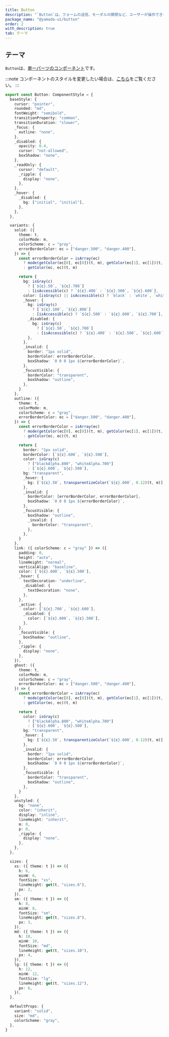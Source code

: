 ```yaml
---
title: Button
description: "`Button`は、フォームの送信、モーダルの開閉など、ユーザーが操作できるインタラクティブなコンポーネントです。"
package_name: "@yamada-ui/button"
order: 2
with_description: true
tab: テーマ
---
```


## テーマ

`Button`は、[単一パーツのコンポーネント](/styled-system/theming/component-styles#単一パーツのコンポーネント)です。

:::note
コンポーネントのスタイルを変更したい場合は、[こちら](/styled-system/theming/customize-theme#コンポーネントのスタイルを変更する)をご覧ください。
:::

```ts
export const Button: ComponentStyle = {
  baseStyle: {
    cursor: "pointer",
    rounded: "md",
    fontWeight: "semibold",
    transitionProperty: "common",
    transitionDuration: "slower",
    _focus: {
      outline: "none",
    },
    _disabled: {
      opacity: 0.4,
      cursor: "not-allowed",
      boxShadow: "none",
    },
    _readOnly: {
      cursor: "default",
      _ripple: {
        display: "none",
      },
    },
    _hover: {
      _disabled: {
        bg: ["initial", "initial"],
      },
    },
  },

  variants: {
    solid: ({
      theme: t,
      colorMode: m,
      colorScheme: c = "gray",
      errorBorderColor: ec = ["danger.500", "danger.400"],
    }) => {
      const errorBorderColor = isArray(ec)
        ? mode(getColor(ec[0], ec[0])(t, m), getColor(ec[1], ec[1])(t, m))(m)
        : getColor(ec, ec)(t, m)

      return {
        bg: isGray(c)
          ? [`${c}.50`, `${c}.700`]
          : [isAccessible(c) ? `${c}.400` : `${c}.500`, `${c}.600`],
        color: [isGray(c) || isAccessible(c) ? `black` : `white`, `white`],
        _hover: {
          bg: isGray(c)
            ? [`${c}.100`, `${c}.800`]
            : [isAccessible(c) ? `${c}.500` : `${c}.600`, `${c}.700`],
          _disabled: {
            bg: isGray(c)
              ? [`${c}.50`, `${c}.700`]
              : [isAccessible(c) ? `${c}.400` : `${c}.500`, `${c}.600`],
          },
        },
        _invalid: {
          border: "1px solid",
          borderColor: errorBorderColor,
          boxShadow: `0 0 0 1px ${errorBorderColor}`,
        },
        _focusVisible: {
          borderColor: "transparent",
          boxShadow: "outline",
        },
      }
    },
    outline: ({
      theme: t,
      colorMode: m,
      colorScheme: c = "gray",
      errorBorderColor: ec = ["danger.500", "danger.400"],
    }) => {
      const errorBorderColor = isArray(ec)
        ? mode(getColor(ec[0], ec[0])(t, m), getColor(ec[1], ec[1])(t, m))(m)
        : getColor(ec, ec)(t, m)

      return {
        border: "1px solid",
        borderColor: [`${c}.600`, `${c}.500`],
        color: isGray(c)
          ? ["blackAlpha.800", "whiteAlpha.700"]
          : [`${c}.600`, `${c}.500`],
        bg: "transparent",
        _hover: {
          bg: [`${c}.50`, transparentizeColor(`${c}.600`, 0.12)(t, m)],
        },
        _invalid: {
          borderColor: [errorBorderColor, errorBorderColor],
          boxShadow: `0 0 0 1px ${errorBorderColor}`,
        },
        _focusVisible: {
          boxShadow: "outline",
          _invalid: {
            borderColor: "transparent",
          },
        },
      }
    },
    link: ({ colorScheme: c = "gray" }) => ({
      padding: 0,
      height: "auto",
      lineHeight: "normal",
      verticalAlign: "baseline",
      color: [`${c}.600`, `${c}.500`],
      _hover: {
        textDecoration: "underline",
        _disabled: {
          textDecoration: "none",
        },
      },
      _active: {
        color: [`${c}.700`, `${c}.600`],
        _disabled: {
          color: [`${c}.600`, `${c}.500`],
        },
      },
      _focusVisible: {
        boxShadow: "outline",
      },
      _ripple: {
        display: "none",
      },
    }),
    ghost: ({
      theme: t,
      colorMode: m,
      colorScheme: c = "gray",
      errorBorderColor: ec = ["danger.500", "danger.400"],
    }) => {
      const errorBorderColor = isArray(ec)
        ? mode(getColor(ec[0], ec[0])(t, m), getColor(ec[1], ec[1])(t, m))(m)
        : getColor(ec, ec)(t, m)

      return {
        color: isGray(c)
          ? ["blackAlpha.800", "whiteAlpha.700"]
          : [`${c}.600`, `${c}.500`],
        bg: "transparent",
        _hover: {
          bg: [`${c}.50`, transparentizeColor(`${c}.600`, 0.12)(t, m)],
        },
        _invalid: {
          border: "1px solid",
          borderColor: errorBorderColor,
          boxShadow: `0 0 0 1px ${errorBorderColor}`,
        },
        _focusVisible: {
          borderColor: "transparent",
          boxShadow: "outline",
        },
      }
    },
    unstyled: {
      bg: "none",
      color: "inherit",
      display: "inline",
      lineHeight: "inherit",
      m: 0,
      p: 0,
      _ripple: {
        display: "none",
      },
    },
  },

  sizes: {
    xs: ({ theme: t }) => ({
      h: 6,
      minW: 6,
      fontSize: "xs",
      lineHeight: get(t, "sizes.6"),
      px: 2,
    }),
    sm: ({ theme: t }) => ({
      h: 8,
      minW: 8,
      fontSize: "sm",
      lineHeight: get(t, "sizes.8"),
      px: 3,
    }),
    md: ({ theme: t }) => ({
      h: 10,
      minW: 10,
      fontSize: "md",
      lineHeight: get(t, "sizes.10"),
      px: 4,
    }),
    lg: ({ theme: t }) => ({
      h: 12,
      minW: 12,
      fontSize: "lg",
      lineHeight: get(t, "sizes.12"),
      px: 6,
    }),
  },

  defaultProps: {
    variant: "solid",
    size: "md",
    colorScheme: "gray",
  },
}
```
